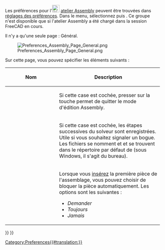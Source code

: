 <languages/>

{{Docnav/fr
|[[Assembly_CreateJointBelt/fr|Liaison courroie]]
|
|[[Assembly_Workbench/fr|Atelier Assembly]]
|IconL=Assembly_CreateJointBelt.svg
|IconR=
|IconC=Workbench_Assembly.svg
}}

{{TOCright}}

Les préférences pour l'[[Image:Workbench_Assembly.svg|24px|link=Assembly_Workbench/fr]] [[Assembly_Workbench/fr|atelier Assembly]] peuvent être trouvées dans [[Preferences_Editor/fr|réglages des préférences]]. Dans le menu, sélectionnez {{MenuCommand|Édition → Préférences...}} puis {{MenuCommand|[[Image:Workbench_Assembly.svg|16px]] Assembly}}. Ce groupe n'est disponible que si l'atelier Assembly a été chargé dans la session FreeCAD en cours.

Il n'y a qu'une seule page : Général.

[[Image:Preferences_Assembly_Page_General.png]]

Sur cette page, vous pouvez spécifier les éléments suivants :

{| class="wikitable"
!style="width: 33%;"|Nom
!style="width: 66%;"|Description
|-
| {{MenuCommand|Échap pour quitter le mode édition}}
| Si cette case est cochée, presser sur la touche {{KEY|Échap}} permet de quitter le mode d'édition Assembly.
|-
| {{MenuCommand|Journal des étapes successives}}
| Si cette case est cochée, les étapes successives du solveur sont enregistrées. Utile si vous souhaitez signaler un bogue. Les fichiers se nomment {{FileName|runPreDrag.asmt}} et {{FileName|dragging.log}} et se trouvent dans le répertoire par défaut de {{Incode|std::ofstream}} (sous Windows, il s'agit du bureau).
|-
| {{MenuCommand|Bloquer la première pièce}}
| Lorsque vous [[Assembly_InsertLink/fr|insérez]] la première pièce de l'assemblage, vous pouvez choisir de bloquer la pièce automatiquement. Les options sont les suivantes :
* ''Demander''
* ''Toujours''
* ''Jamais''
|}


{{Docnav/fr
|[[Assembly_CreateJointBelt/fr|Liaison courroie]]
|
|[[Assembly_Workbench/fr|Atelier Assembly]]
|IconL=Assembly_CreateJointBelt.svg
|IconR=
|IconC=Workbench_Assembly.svg
}}

{{Assembly_Tools_navi{{#translation:}}}}
{{Userdocnavi{{#translation:}}}}
[[Category:Preferences{{#translation:}}]]